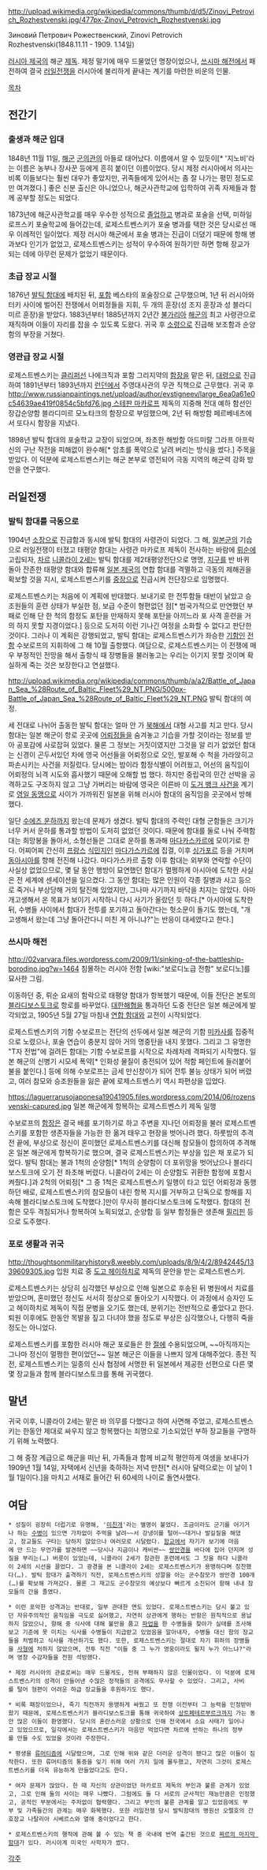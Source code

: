 http://upload.wikimedia.org/wikipedia/commons/thumb/d/d5/Zinovi_Petrovich_Rozhestvenski.jpg/477px-Zinovi_Petrovich_Rozhestvenski.jpg

Зиновий Петрович Рожественский, Zinovi Petrovich Rozhestvenski(1848.11.11 - 1909. 1.14일)

[[러시아 제국]]의 해군 [[제독]]. 제정 말기에 매우 드물었던 명장이었으나, [[쓰시마 해전]]에서 패전하여 결국 [[러일전쟁]]을 러시아에 불리하게 끝내는 계기를 마련한 비운의 인물.

[[목차]]

== 전간기 ==
=== 출생과 해군 입대 ===
1848년 11월 11일, [[해군]] [[군의관]]의 아들로 태어났다. 이름에서 알 수 있듯이[* '지노비'라는 이름은 농부나 장사꾼 등에게 흔히 붙이던 이름이었다. 당시 제정 러시아에서 의사는 비록 이들보다는 훨씬 대우가 좋았지만, 귀족들에게 있어서는 좀 잘 나가는 평민 정도로만 여겨졌다.] 좋은 신분 출신은 아니었으나, 해군사관학교에 입학하여 귀족 자제들과 함께 공부할 정도는 되었다.

1873년에 해군사관학교를 매우 우수한 성적으로 [[졸업]]하고 병과로 포술을 선택, 미하일로프스키 포술학교에 들어갔는데, 로제스트벤스키가 포술 병과를 택한 것은 당시로선 매우 이례적인 일이었다. 제정 러시아 해군에서 포술 병과는 진급이 더뎠기 때문에 항해 병과보다 인기가 없었고, 로제스트벤스키는 성적이 우수하여 원하기만 하면 항해 장교가 되는 데에 아무런 문제가 없었기 때문이다.

=== 초급 장교 시절 ===
1876년 [[발틱 함대]]에 배치된 뒤, [[포함]] 베스타의 포술장으로 근무했으며, 1년 뒤 러시아와 터키 사이에 벌어진 전쟁에서 어뢰정들을 지휘, 두 개의 훈장(성 조지 훈장과 성 블라디미르 훈장)을 받았다. 1883년부터 1885년까지 2년간 [[불가리아]] [[해군]]의 최고 사령관으로 재직하며 이들이 자리를 잡을 수 있도록 도왔다. 귀국 후 [[소령]]으로 진급해 보조함과 순양함의 부장을 거쳤다.

=== 영관급 장교 시절 ===
로제스트벤스키는 [[클리퍼선]] 나에크직과 포함 그리지약의 [[함장]]을 맡은 뒤, [[대령]]으로 진급하여 1891년부터 1893년까지 [[런던]]에서 주영대사관의 무관 직책으로 근무했다. 귀국 후 [[http://www.russianpaintings.net/upload/author/evstigneev/large_6ea0a61e0c54639ae419f0854c5bfd76.jpg 스테판 마카로프]] 제독의 지중해 전대 예하 함선인 장갑순양함 블라디미르 모노타크의 함장으로 부임했으며, 2년 뒤 해방함 페르베네츠에서 또다시 함장을 지냈다.

1898년 발틱 함대의 포술학교 교장이 되었으며, 좌초한 해방함 아드미랄 그라프 아프락신의 구난 작전을 피해없이 완수해[* 암초를 폭약으로 날려 버리는 방식을 썼다.] 주목을 받았다. 이 덕분에 로제스트벤스키는 해군 본부로 영전되어 극동 지역의 해군력 강화 방안을 연구했다.

== 러일전쟁 ==
=== 발틱 함대를 극동으로 ===
1904년 [[소장]]으로 진급함과 동시에 발틱 함대의 사령관이 되었다. 그 해, [[일본군]]의 기습으로 러일전쟁이 터졌고 태평양 함대는 사령관 마카로프 제독이 전사하는 바람에 [[뤼순]]에 고립되자, [[차르]] [[니콜라이 2세]]는 발틱 함대를 제2태평양전단으로 명명, [[지구]]를 반 바퀴 돌아 잔존한 태평양 함대와 합류해 [[일본 제국]]의 연합 함대를 격멸하고 극동의 제해권을 확보할 것을 지시, 로제스트벤스키를 [[중장]]으로 진급시켜 전단장으로 임명했다.

로제스트벤스키는 처음에 이 계획에 반대했다. 보내기로 한 전투함들 태반이 낡았고 승조원들의 훈련 상태가 부실한 점, 보급 수준이 형편없던 점[* 범국가적으로 만연했던 부패로 인해 단 한 척의 함정도 포탄을 만재하지 못해 포탄을 아끼느라 포 사격 훈련을 거의 하지 못할 지경이었다.] 등으로 도저히 이런 기나긴 여정을 소화할 수 없다고 판단한 것이다. 그러나 이 계획은 강행되었고, 발틱 함대는 로제스트벤스키가 좌승한 [[기함]]인 [[전함]] 수보로프의 지휘하에 그 해 10월 출항했다. 여담으로, 로제스트벤스키는 이 전쟁에 매우 부정적인 전망을 해서 출항식 때 장병들을 불러놓고는 우리는 이기지 못할 것이며 확실하게 죽는 것은 보장한다고 연설했다.

http://upload.wikimedia.org/wikipedia/commons/thumb/a/a2/Battle_of_Japan_Sea_%28Route_of_Baltic_Fleet%29_NT.PNG/500px-Battle_of_Japan_Sea_%28Route_of_Baltic_Fleet%29_NT.PNG
발틱 함대의 여정. 

세 전대로 나뉘어 출동한 발틱 함대는 얼마 안 가 [[북해]]에서 대형 사고를 치고 만다. 당시 함대는 일본 해군이 항로 곳곳에 [[어뢰정]]들을 숨겨놓고 기습을 가할 것이라는 정보를 받아 공포감에 사로잡혀 있었다. 물론 그 정보는 거짓이였지만 그것을 알 리가 없었던 함대는 신경이 곤두서있던 차에 영국 어선들을 어뢰정으로 오인, 발포해 수 척을 가라앉히고 파손시키는 사건을 저질렀다. 당시에는 밤이라 함정식별이 어려웠고, 어선의 움직임이 어뢰정의 뇌격 시도와 흡사했기 때문에 오해할 법 했다. 하지만 중립국의 민간 선박을 공격하고도 구조하지 않고 그냥 가버리는 바람에 영국은 이른바 이 [[도거 뱅크 사건]]을 계기로 [[영일 동맹]]으로 사이가 가까워진 일본을 위해 러시아 함대의 움직임을 곳곳에서 방해했다.

일단 [[수에즈 운하]]까지 왔는데 문제가 생겼다. 발틱 함대의 주력인 대형 군함들은 크기가 너무 커서 운하를 통과할 방법이 도저히 없었던 것이다. 때문에 함대를 둘로 나눠 주력함대는 희망봉을 돌아서, 소형선들은 그대로 운하를 통과해 [[마다카스카르]]에 모이기로 한다. 어찌어찌 간신히 [[프랑스]] [[식민지]]인 [[마다가스카르]]에 집결, 이후 [[싱가포르]] 등을 거치며 [[동아시아]]를 향해 전진해 나갔다. 마다가스카르 출항 이후 함대는 외부와 연락할 수단이 사실상 없었으므로, 몇 달 동안 행방이 묘연했던 함대가 멀쩡하게 아시아에 도착한 사실은 전 세계에 센세이션을 일으켰다. 그 동안 함대는 많은 인원이 각종 질병과 사고 등으로 죽거나 부상당해 거의 탈진해 있었지만, 그나마 사기까지 바닥을 치지는 않았다. 아마 개고생해서 온 목표가 보이기 시작하니 다시 사기가 올랐던 듯 하다.[* 아시아에 도착한 뒤, 수병들 사이에서 함대가 전투를 포기하고 돌아간다는 헛소문이 돌기도 했는데, "개고생해서 왔는데 그냥 돌아간다니 미친 게 아니냐?"는 반응이 대세였다고 한다.]

=== 쓰시마 해전 ===
http://02varvara.files.wordpress.com/2009/11/sinking-of-the-battleship-borodino.jpg?w=1464
침몰하는 러시아 전함 [wiki:"보로디노급 전함" 보로디노]를 묘사한 그림.

이동하던 중, 뤼순 요새의 함락으로 태평양 함대가 항복했기 때문에, 이들 전단은 본토의 [[블라디보스토크]]로 항로를 바꾸었다. [[대한해협]]을 통과하던 도중 전단은 일본 해군에게 발각되었고, 1905년 5월 27일 마침내 [[연합 함대]]와 교전이 시작되었다.

로제스트벤스키의 기함 수보로프는 전단의 선두에서 일본 해군의 기함 [[미카사]]를 집중적으로 노렸으나, 포술 연습이 충분치 않아 거의 명중탄을 내지 못했다. 그리고 그 유명한 "T자 전법"에 걸려든 함대는 기함 수보로프를 시작으로 차례차례 격파되기 시작했다. 일본 해군의 신병기 시모세 폭약[* 인화성 물질이 충전되어 있어 적함 페인트에 들러붙어 불을 붙인다.] 등에 의해 수보로프는 금세 만신창이가 되어 전투 불능 상태가 되어 버렸고, 여러 참모와 승조원들을 잃은 끝에 로제스트벤스키 역시 파편상을 입었다.

https://laguerrarusojaponesa19041905.files.wordpress.com/2014/06/rozensvenski-capured.jpg
일본 해군에게 항복하는 로제스트벤스키 제독 일행

수보로프의 [[함장]]은 결국 배를 포기하기로 하고 주변을 지나던 어뢰정을 불러 로제스트벤스키를 포함한 생존자들을 가능한 한 옮겨 태우고 현장을 벗어나려 했다. 하룻밤의 추격전 끝에, 부상으로 정신이 혼미했던 로제스트벤스키를 대신해 참모들이 합의하여 추격해온 일본 해군에게 항복하기로 했으며, 결국 로제스트벤스키는 부상을 입은 채 포로가 되었다. 발틱 함대는 불과 1척의 순양함[* 1척의 순양함이 더 포위망을 벗어났으나 블라디보스토크에 오기 전 좌초해 버렸다. 니콜라이 2세는 이 순양함도 귀환한 함정에 포함시켜줬다.]과 2척의 어뢰정[* 그 중 1척은 로제스트벤스키 일행이 타고 있던 어뢰정과 동행하던 배로, 로제스트벤스키의 참모들이 내린 항복 지시를 거부하고 단독으로 항해를 지속해 블라디보스토크에 도착했다.]만이 무사히 블라디보스토크에 도착했다. 함대의 전함은 모두 격침되거나 항복하여 노획되었고, 순양함 등 일부 함정들은 생존해 [[필리핀]] 등으로 도주했다.

=== 포로 생활과 귀국 ===
http://thoughtsonmilitaryhistory8.weebly.com/uploads/8/9/4/2/8942445/1339609305.jpg
입원 치료 중 [[도고 헤이하치로]] 제독의 문안을 받는 로제스트벤스키.

로제스트벤스키는 상당히 심각했던 부상으로 인해 일본으로 후송된 뒤 병원에서 치료를 받았으며, 혼미했던 정신도 서서히 정상으로 돌아오기 시작했다. 이 과정에서 승자인 도고 헤이하치로 제독이 직접 문병을 오기도 했는데, 분위기는 전반적으로 좋았다고 한다. 퇴원 이후에도 한동안 목발을 짚고 다녀야 했을 정도로 부상은 심각했으나, 다행히 죽을 정도는 아니었다.

로제스트벤스키를 포함한 러시아 해군 포로들은 한 [[절]]에 수용되었으며, ~~아직까지는 그나마 정신이 멀쩡한 편이었던~~ 일본 해군은 이들을 나쁘지 않게 대해주었다. 종전 직전, 로제스트벤스키는 일종의 신사 협정에 서명한 뒤 일본에서 제공한 선편으로 다른 몇몇 장교들과 함께 블라디보스토크를 통해 귀국했다.

== 말년 ==
귀국 이후, 니콜라이 2세는 맡은 바 의무를 다했다고 하여 사면해 주었고, 로제스트벤스키는 한동안 제대로 싸우지 않고 항복했다는 죄명으로 기소되었던 부하 장교들을 구명하기 위해 노력했다.

그 해 중장 계급으로 해군을 떠난 뒤, 가족들과 함께 비교적 평안하게 여생을 보내다가 1909년 1월 14일, 자택에서 신년을 축하하는 저녁 만찬[* 러시아 달력으로는 이 날이 1월 1일이다.]을 마치고 서재로 들어간 뒤 60세의 나이로 돌연사했다.

== 여담 ==
 * 성질이 굉장히 더럽기로 유명해, '[[미친개]]'라는 별명이 붙었다. 조금이라도 군기를 어기거나 하는 [[수병]]이 있으면 가차없이 주먹을 날려~~서 강냉이를 털어~~대거나 발길질을 해댔고, 장교들도 구타는 당하지 않았으나 여러모로 시달렸다. [[함교]]에서 자기가 보기에 마음에 안 드는 무언가를 발견하면 ~~당시나 지금이나 캐비싼~~ [[쌍안경]]을 바다에 집어 던지며 성질을 부리는(…) 버릇이 있었는데, 니콜라이 2세가 참관한 훈련에서도 그 짓을 하다 니콜라이 2세의 시선을 끌었다. 그 광경을 본 니콜라이 2세는 로제스트벤스키가 용맹하다며 칭찬했다(…). 발틱 함대가 출격하기 직전, 로제스트벤스키의 성깔을 아는 군수참모가 쌍안경 100개(…)를 확보해 가져갔다. 물론 그 재고도 군수참모의 예상보다 빠르게 소진되어 항해 내내 참모들의 간을 졸였다.

 * 이런 포악한 성격과는 반대로, 일부 관대한 면도 있었다. 로제스트벤스키는 당시 불고 있던 자유주의적인 움직임을 극도로 싫어했고, 자연히 상관에게 행하는 반항은 원칙적으로 용납하지 않았으나, 항해 중 식사에 대해 불만을 품고 [[파업]]을 한 수병들을 찾아가 실태를 조사해보고 기준에 못 미치는 식사를 수병들이 지급받고 있었음을 알아내자, 수병들 대신 함의 장교들을 처벌하고 식사를 개선하기도 했다. 또한, 로제스트벤스키는 절대로 자기 휘하의 장병들을 [[사형]]에 처하지 않았으며, 전투 직전 "이들 중 그 누가 영웅이라도 될지 누가 아느냐?"라며 영창 수감자들을 전원 석방했다.

 * 제정 러시아의 관료로써는 매우 드물게도, 전혀 부패하지 않은 인물이었다. 이 덕분에 로제스트벤스키의 성격이 만들어낸 수많은 정적들의 공격에도 무사할 수 있었다. 그리고, 사비를 털어 형편이 어려운 하급 장교들을 후원하기도 했다.

 * 비록 패장이었으나, 죽기 직전까지 용맹하게 싸웠고 또 전쟁 이전부터 그 능력을 인정받아왔기 때문에, 로제스트벤스키가 블라디보스토크를 통해 귀국하여 [[상트페테르부르크]]까지 가는 동안 많은 이들이 환영했다. 당시의 혼란스러운 상황으로 인해 전국에서 소요 사태가 일어나고 있었으므로, 일각에서는 로제스트벤스키가 마음만 먹었다면 차르에 반하는 하나의 정부를 만들 수도 있었을 것이라 주장한다.

 * 평생을 [[류머티즘]]에 시달렸으며, 그로 인해 위와 같은 더러운 성격이 됐다고 많은 이들이 짐작한다. 또한 류머티즘의 통증을 잊기 위해 여러 가지 일에 몰두했고, 자연히 그것이 로제스트벤스키를 더욱 유능하게 만들었다고도 한다.

 * 여자 문제가 많았다. 한 때 자신의 상관이었던 마카로프 제독의 부인과 불륜 관계가 있었고, 그로 인해 둘의 사이는 매우 나빴다. 그럼에도 둘 다 서로의 군사적인 재능만큼은 인정했고, 공적인 부분에서는 주저없이 협력했다. 그리고 부인의 불륜 관계를 알고 있었음에도 부부 및 가족들간의 관계는 매우 화목했다. 또한 러일전쟁 당시 발틱함대의 병원선 오렐호의 간호장교 나탈리아 시베르스와 열애 중이었다고 한다.

 * 로제스트벤스키의 행적에 관해 볼 수 있는 책 중 국내에 번역 출간된 것으로 [http://www.aladin.co.kr/shop/wproduct.aspx?ISBN=8989524326 짜르의 마지막 함대]가 있다. 러시아계 미국인 사학자가 썼다.

[[각주]]
